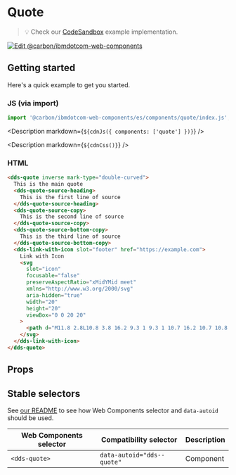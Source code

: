 



# Quote

> 💡 Check our
> [CodeSandbox](https://githubbox.com/carbon-design-system/carbon-for-ibm-dotcom/tree/main/packages/web-components/examples/codesandbox/components/quote)
> example implementation.

[![Edit @carbon/ibmdotcom-web-components](https://codesandbox.io/static/img/play-codesandbox.svg)](https://githubbox.com/carbon-design-system/carbon-for-ibm-dotcom/tree/main/packages/web-components/examples/codesandbox/components/quote)

## Getting started

Here's a quick example to get you started.

### JS (via import)

```javascript
import '@carbon/ibmdotcom-web-components/es/components/quote/index.js';
```

<Description markdown={`${cdnJs({ components: ['quote'] })}`} />

<Description markdown={`${cdnCss()}`} />

### HTML

```html
<dds-quote inverse mark-type="double-curved">
  This is the main quote
  <dds-quote-source-heading>
    This is the first line of source
  </dds-quote-source-heading>
  <dds-quote-source-copy>
    This is the second line of source
  </dds-quote-source-copy>
  <dds-quote-source-bottom-copy>
    This is the third line of source
  </dds-quote-source-bottom-copy>
  <dds-link-with-icon slot="footer" href="https://example.com">
    Link with Icon
    <svg
      slot="icon"
      focusable="false"
      preserveAspectRatio="xMidYMid meet"
      xmlns="http://www.w3.org/2000/svg"
      aria-hidden="true"
      width="20"
      height="20"
      viewBox="0 0 20 20"
    >
      <path d="M11.8 2.8L10.8 3.8 16.2 9.3 1 9.3 1 10.7 16.2 10.7 10.8 16.2 11.8 17.2 19 10z"></path>
    </svg>
  </dds-link-with-icon>
</dds-quote>
```

## Props

<Props of="dds-quote" />

## Stable selectors

See [our README](https://github.com/carbon-design-system/carbon-for-ibm-dotcom/tree/main/packages/web-components#stable-selectors-for-analytics-and-integratione2e-testing-in-web-components) to see how Web Components selector and `data-autoid` should be used.

| Web Components selector | Compatibility selector     | Description |
| ----------------------- | -------------------------- | ----------- |
| `<dds-quote>`           | `data-autoid="dds--quote"` | Component   |

<Description markdown={contributing} />
